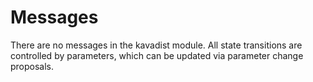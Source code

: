 
# Messages

There are no messages in the kavadist module. All state transitions are controlled by parameters, which can be updated via parameter change proposals.


>
